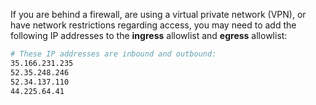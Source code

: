If you are behind a firewall, are using a virtual private network (VPN), or have network restrictions regarding access, you may need to add the following IP addresses to the **ingress** allowlist and **egress** allowlist:

```bash
# These IP addresses are inbound and outbound:
35.166.231.235
52.35.248.246
52.34.137.110
44.225.64.41
```
